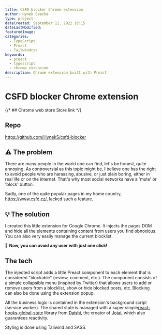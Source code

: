 ```yaml
---
title: CSFD blocker Chrome extension
author: Hynek Svacha
type: project
dateCreated: September 11, 2022 10:15
dateLastModified:
featuredImage:
categories:
  - TypeScript
  - Preact
  - Tailwindcss
keywords:
  - preact
  - typescript
  - chrome extension
description: Chrome extension built with Preact
---
```


<MacBookMockup image={mock}/>

# CSFD blocker Chrome extension

<DevstackItem item="preact" label="Preact" />
<DevstackItem item="typescript" label="TypeScript" />
<DevstackItem item="tailwindcss" label="Tailwind" />
<DevstackItem item="sass" label="SASS" />

{/* ## Chrome web store Store link */}

## Repo
https://github.com/HynekS/csfd-blocker

## <span class="text-lg [filter:opacity(0.8)]">⚠</span> The problem

There are many people in the world one can find, let's be honest, quite annoying. As controversial as this topic might be, I believe one has the right to avoid people who are harassing, abusive, or just plain boring, either in real life or on the internet. That's why most social networks have a 'mute' or 'block' button.

Sadly, one of the quite popular pages in my home country, https://www.csfd.cz/, lacked such a feature.

## <span class="text-lg [filter:opacity(0.8)]">💡</span> The solution

I created this little extension for Google Chrome. It injects the pages DOM and hide all the elements containing content from users you find obnoxious. You can also very easily manage the current blocklist.

🚫 **Now, you can avoid any user with just one click!**

## The tech

The injected script adds a little Preact component to each element that is considered "blockable" (review, comment, etc.). The component consists of a simple collapsible menu (inspired by Twitter) that allows users to add or remove users from a blocklist, show or hide blocked posts, etc. Blocking can also be done using the extension popup.

All the business logic is contained in the extension's background script (service worker). The shared state is managed with a super simple[react-hooks-global-state](https://github.com/dai-shi/react-hooks-global-state) library from  [Daishi](https://twitter.com/dai_shi), the creator of [Jotai](https://jotai.org/), which also guarantees reactivity.

Styling is done using Tailwind and SASS.